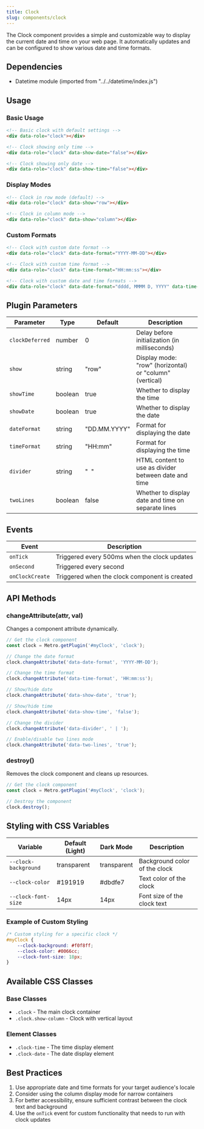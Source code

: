 ```yaml
---
title: Clock
slug: components/clock
---
```


The Clock component provides a simple and customizable way to display the current date and time on your web page. It automatically updates and can be configured to show various date and time formats.

## Dependencies

- Datetime module (imported from "../../datetime/index.js")

## Usage

### Basic Usage

```html
<!-- Basic clock with default settings -->
<div data-role="clock"></div>

<!-- Clock showing only time -->
<div data-role="clock" data-show-date="false"></div>

<!-- Clock showing only date -->
<div data-role="clock" data-show-time="false"></div>
```

### Display Modes

```html
<!-- Clock in row mode (default) -->
<div data-role="clock" data-show="row"></div>

<!-- Clock in column mode -->
<div data-role="clock" data-show="column"></div>
```

### Custom Formats

```html
<!-- Clock with custom date format -->
<div data-role="clock" data-date-format="YYYY-MM-DD"></div>

<!-- Clock with custom time format -->
<div data-role="clock" data-time-format="HH:mm:ss"></div>

<!-- Clock with custom date and time formats -->
<div data-role="clock" data-date-format="dddd, MMMM D, YYYY" data-time-format="h:mm:ss a"></div>
```

## Plugin Parameters

| Parameter | Type | Default | Description |
| --------- | ---- | ------- | ----------- |
| `clockDeferred` | number | 0 | Delay before initialization (in milliseconds) |
| `show` | string | "row" | Display mode: "row" (horizontal) or "column" (vertical) |
| `showTime` | boolean | true | Whether to display the time |
| `showDate` | boolean | true | Whether to display the date |
| `dateFormat` | string | "DD.MM.YYYY" | Format for displaying the date |
| `timeFormat` | string | "HH:mm" | Format for displaying the time |
| `divider` | string | "&nbsp;&nbsp;" | HTML content to use as divider between date and time |
| `twoLines` | boolean | false | Whether to display date and time on separate lines |

## Events

| Event | Description |
| ----- | ----------- |
| `onTick` | Triggered every 500ms when the clock updates |
| `onSecond` | Triggered every second |
| `onClockCreate` | Triggered when the clock component is created |

## API Methods

### changeAttribute(attr, val)

Changes a component attribute dynamically.

```javascript
// Get the clock component
const clock = Metro.getPlugin('#myClock', 'clock');

// Change the date format
clock.changeAttribute('data-date-format', 'YYYY-MM-DD');

// Change the time format
clock.changeAttribute('data-time-format', 'HH:mm:ss');

// Show/hide date
clock.changeAttribute('data-show-date', 'true');

// Show/hide time
clock.changeAttribute('data-show-time', 'false');

// Change the divider
clock.changeAttribute('data-divider', ' | ');

// Enable/disable two lines mode
clock.changeAttribute('data-two-lines', 'true');
```

### destroy()

Removes the clock component and cleans up resources.

```javascript
// Get the clock component
const clock = Metro.getPlugin('#myClock', 'clock');

// Destroy the component
clock.destroy();
```

## Styling with CSS Variables

| Variable | Default (Light) | Dark Mode | Description |
| -------- | --------------- | --------- | ----------- |
| `--clock-background` | transparent | transparent | Background color of the clock |
| `--clock-color` | #191919 | #dbdfe7 | Text color of the clock |
| `--clock-font-size` | 14px | 14px | Font size of the clock text |

### Example of Custom Styling

```css
/* Custom styling for a specific clock */
#myClock {
    --clock-background: #f0f8ff;
    --clock-color: #0066cc;
    --clock-font-size: 18px;
}
```

## Available CSS Classes

### Base Classes
- `.clock` - The main clock container
- `.clock.show-column` - Clock with vertical layout

### Element Classes
- `.clock-time` - The time display element
- `.clock-date` - The date display element

## Best Practices

1. Use appropriate date and time formats for your target audience's locale
2. Consider using the column display mode for narrow containers
3. For better accessibility, ensure sufficient contrast between the clock text and background
4. Use the `onTick` event for custom functionality that needs to run with clock updates